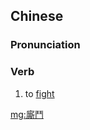 {{also|厮斗}}
==Chinese==
{{zh-forms|s=厮斗}}

===Pronunciation===
{{zh-pron
|m=sīdòu
|cat=v
}}

===Verb===
{{zh-verb}}

# {{lb|zh|literary}} to [[fight]]

[[mg:廝鬥]]